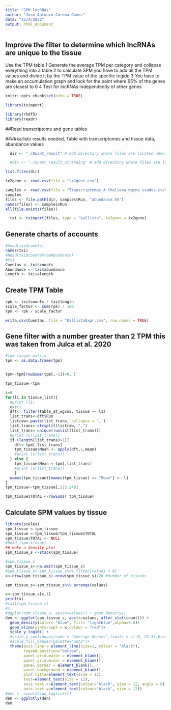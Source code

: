 ---
title: "SPM lncRNAs"
author: "Jose Antonio Corona Gomez"
date: "12/4/2022"
output: html_document
---

## Improve the filter to determine which lncRNAs are unique to the tissue

Use the TPM table
1 Generate the average TPM per category and collapse everything into a table
2 to calculate SPM you have to add all the TPM values and divide it by the TPM value of the specific tegido
3 You have to make an accumulation graph and look for the point where 95% of the genes are closest to 0
4 Test for lncRNAs independently of other genes



```{r setup, include=FALSE}
knitr::opts_chunk$set(echo = TRUE)

library(tximport)

library(rhdf5)
library(readr)

```


##Read transcriptome and gene tables

####kallisto results needed, Table with transcriptomes and tissue data, abundance values

```{r}

  dir <- "./Quant_result" # add directory where files are located when necessary

  #dir <- "./Quant_result_stranding" # add directory where files are located when necessary

list.files(dir)

tx2gene <- read.csv(file = "tx2gene.csv")

samples <- read.csv(file = "Transcriptomas_A_thaliana_wgcna_usados.csv")
samples
files <- file.path(dir, samples$Run, "abundance.h5")
names(files) <- samples$Run
all(file.exists(files))

  txi <- tximport(files, type = "kallisto", tx2gene = tx2gene)

```

## Generate charts of accounts

```{r}

#head(txi$counts)
names(txi)
#head(txi$countsFromAbundance)
#txi
Cuentas <- txi$counts
Abundance <- txi$abundance
Length <- txi$alength
```
## Create TPM Table



```{r}
rpk <- txi$counts / txi$length
scale_factor <- sum(rpk) / 1e6
tpm <- rpk / scale_factor

write.csv(Cuentas, file = "KallistoExpr.csv", row.names = TRUE)
```
## Gene filter with a number greater than 2 TPM this was taken from Julca et al. 2020

```{r}
#tpm largue matrix
tpm <- as.data.frame(tpm)


tpm<-tpm[rowSums(tpm[,-1])>0, ]

tpm_tissue<-tpm

c=0
for(l1 in tissue_list){
  #print (l1)
  c=c+1
  dft<- filter(table_at_wgcna, tissue == l1)
  list_trans<-dft$Run
  listraw<-paste(list_trans, collapse = ',')
  list_trans<-strsplit(listraw, ",")
  list_trans<-unique((unlist(list_trans)))
  #print (c(list_trans))
  if (length(list_trans)>1){
    dft<-tpm[,list_trans]
    tpm_tissue$Mean <- apply(dft,1,mean)
    #print (c(list_trans))
  } else {
    tpm_tissue$Mean <-tpm[,list_trans]
    #print (c(list_trans))
    }
  names(tpm_tissue)[names(tpm_tissue) == "Mean"] <- l1
}
tpm_tissue<-tpm_tissue[,225:248]

tpm_tissue$TOTAL <-rowSums( tpm_tissue)

```
## Calculate SPM values by tissue

```{r}
library(scales)
spm_tissue <-tpm_tissue
spm_tissue <-tpm_tissue/tpm_tissue$TOTAL
spm_tissue$TOTAL <- NULL
#head (spm_tissue)
## make a density plot
spm_tissue_s <-stack(spm_tissue)

#spm_tissue_s
spm_tissue_s<-na.omit(spm_tissue_s)
#spm_tissue_s<-spm_tissue_s%>% filter(values > 0)
x<-nrow(spm_tissue_s)-nrow(spm_tissue_s)/20 #number of tissues

spm_tissue_s<-spm_tissue_s%>% arrange(values)

x<-spm_tissue_s[x,1]
print(x)
#tail(spm_tissue_s)
#x
#ggplot(spm_tissue_s, aes(x=values)) + geom_density()
den <- ggplot(spm_tissue_s, aes(x=values, after_stat(count))) + 
  geom_density(color= "blue", fill= "lightblue",alpha=0.6)+
  geom_vline(xintercept = x,colour = "red")+
  scale_y_log10() +
  #scale_y_continuous(name = "Average Gbases",limits = c(-0, 22.5),breaks = seq(from = 0.0, to = 30, by = 10))+
  #scale_fill_brewer(palette="Set2")+
  theme(axis.line = element_line(size=1, colour = "black"),
        legend.position="bottom",
        panel.grid.major = element_blank(),
        panel.grid.minor = element_blank(),
        panel.border = element_blank(),
        panel.background = element_blank(),
        plot.title=element_text(size = 12),
        text=element_text(size = 12),
        axis.text.x=element_text(colour="black", size = 12, angle = 0),
        axis.text.y=element_text(colour="black", size = 12))
#den +  annotation_logticks()
den <- ggplotly(den)
den

```


 
 
 

